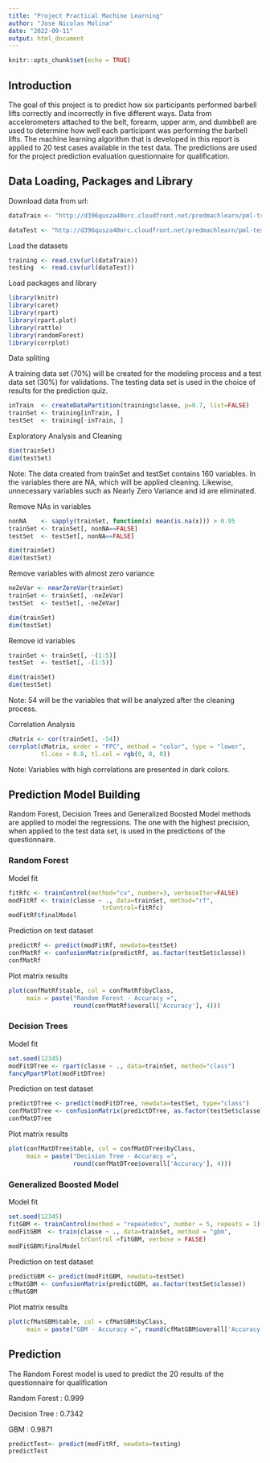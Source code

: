```yaml
---
title: "Project Practical Machine Learning"
author: "Jose Nicolas Molina"
date: "2022-09-11"
output: html_document
---
```


```r
knitr::opts_chunk$set(echo = TRUE)
```

## Introduction

The goal of this project is to predict how six participants performed barbell lifts correctly and incorrectly in five different ways. Data from accelerometers attached to the belt, forearm, upper arm, and dumbbell are used to determine how well each participant was performing the barbell lifts. The machine learning algorithm that is developed in this report is applied to 20 test cases available in the test data. The predictions are used for the project prediction evaluation questionnaire for qualification.

## Data Loading, Packages and Library

Download data from url:

```r
dataTrain <- "http://d396qusza40orc.cloudfront.net/predmachlearn/pml-training.csv"

dataTest <- "http://d396qusza40orc.cloudfront.net/predmachlearn/pml-testing.csv"
```

Load the datasets

```r
training <- read.csv(url(dataTrain))
testing  <- read.csv(url(dataTest))
```

Load packages and library

```r
library(knitr)
library(caret)
library(rpart)
library(rpart.plot)
library(rattle)
library(randomForest)
library(corrplot)
```

Data spliting

A training data set (70%) will be created for the modeling process and a test data set (30%) for validations. The testing data set is used in the choice of results for the prediction quiz.

```r
inTrain  <- createDataPartition(training$classe, p=0.7, list=FALSE)
trainSet <- training[inTrain, ]
testSet  <- training[-inTrain, ]
```

Exploratory Analysis and Cleaning

```r
dim(trainSet)
dim(testSet)
```

Note: The data created from trainSet and testSet contains 160 variables. In the variables there are NA, which will be applied cleaning. Likewise, unnecessary variables such as Nearly Zero Variance and id are eliminated.

Remove NAs in variables

```r
nonNA    <- sapply(trainSet, function(x) mean(is.na(x))) > 0.95
trainSet <- trainSet[, nonNA==FALSE]
testSet  <- testSet[, nonNA==FALSE]
```

```r
dim(trainSet)
dim(testSet)
```

Remove variables with almost zero variance

```r
neZeVar <- nearZeroVar(trainSet)
trainSet <- trainSet[, -neZeVar]
testSet  <- testSet[, -neZeVar]
```

```r
dim(trainSet)
dim(testSet)
```

Remove id variables

```r
trainSet <- trainSet[, -(1:5)]
testSet  <- testSet[, -(1:5)]
```

```r
dim(trainSet)
dim(testSet)
```

Note: 54 will be the variables that will be analyzed after the cleaning process.

Correlation Analysis

```r
cMatrix <- cor(trainSet[, -54])
corrplot(cMatrix, order = "FPC", method = "color", type = "lower", 
         tl.cex = 0.8, tl.col = rgb(0, 0, 0))
```

Note: Variables with high correlations are presented in dark colors.

## Prediction Model Building

Random Forest, Decision Trees and Generalized Boosted Model methods are applied to model the regressions. The one with the highest precision, when applied to the test data set, is used in the predictions of the questionnaire.

### Random Forest

Model fit

```r
fitRfc <- trainControl(method="cv", number=3, verboseIter=FALSE)
modFitRf <- train(classe ~ ., data=trainSet, method="rf",
                          trControl=fitRfc)
modFitRf$finalModel
```

Prediction on test dataset

```r
predictRf <- predict(modFitRf, newdata=testSet)
confMatRf <- confusionMatrix(predictRf, as.factor(testSet$classe))
confMatRf
```

Plot matrix results

```r
plot(confMatRf$table, col = confMatRf$byClass, 
     main = paste("Random Forest - Accuracy =",
                  round(confMatRf$overall['Accuracy'], 4)))
```

### Decision Trees 

Model fit

```r
set.seed(12345)
modFitDTree <- rpart(classe ~ ., data=trainSet, method="class")
fancyRpartPlot(modFitDTree)
```

Prediction on test dataset

```r
predictDTree <- predict(modFitDTree, newdata=testSet, type="class")
confMatDTree <- confusionMatrix(predictDTree, as.factor(testSet$classe))
confMatDTree
```

Plot matrix results

```r
plot(confMatDTree$table, col = confMatDTree$byClass, 
     main = paste("Decision Tree - Accuracy =",
                  round(confMatDTree$overall['Accuracy'], 4)))
```

### Generalized Boosted Model

Model fit

```r
set.seed(12345)
fitGBM <- trainControl(method = "repeatedcv", number = 5, repeats = 1)
modFitGBM  <- train(classe ~ ., data=trainSet, method = "gbm",
                    trControl =fitGBM, verbose = FALSE)
modFitGBM$finalModel
```

Prediction on test dataset

```r
predictGBM <- predict(modFitGBM, newdata=testSet)
cfMatGBM <- confusionMatrix(predictGBM, as.factor(testSet$classe))
cfMatGBM
```

Plot matrix results

```r
plot(cfMatGBM$table, col = cfMatGBM$byClass, 
     main = paste("GBM - Accuracy =", round(cfMatGBM$overall['Accuracy'], 4)))
```

## Prediction

The Random Forest model is used to predict the 20 results of the questionnaire for qualification

Random Forest : 0.999

Decision Tree : 0.7342

GBM : 0.9871

```r
predictTest<- predict(modFitRf, newdata=testing)
predictTest
```
